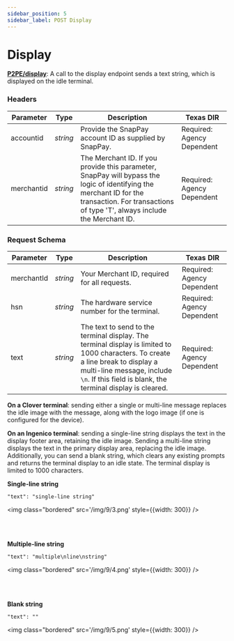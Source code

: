 ```yaml
---
sidebar_position: 5
sidebar_label: POST Display
---
```


# Display


**[<ApiBadge class='small' type="post" /> P2PE/display](https://developer.fiserv.com/product/SnapPay/api/?type=post&path=/P2PE/display&branch=main&version=3.0.1)**: A call to the display endpoint sends a text string, which is displayed on the idle terminal.

### Headers

| Parameter | Type | Description | Texas DIR |
|---|---|---|---|
| accountid | *string* | Provide the SnapPay account ID as supplied by SnapPay. | Required: Agency Dependent |
| merchantid | *string* | The Merchant ID. If you provide this parameter, SnapPay will bypass the logic of identifying the merchant ID for the transaction. For transactions of type 'T', always include the Merchant ID. | Required: Agency Dependent |

### Request Schema

| Parameter | Type | Description | Texas DIR |
|---|---|---|---|
| merchantId | *string* | Your Merchant ID, required for all requests. | Required: Agency Dependent |
| hsn | *string* | The hardware service number for the terminal. | Required: Agency Dependent |
| text | *string* | The text to send to the terminal display. The terminal display is limited to 1000 characters. To create a line break to display a multi-line message, include ``\n``. If this field is blank, the terminal display is cleared. | Required: Agency Dependent |

**On a Clover terminal**: sending either a single or multi-line message replaces the idle image with the
message, along with the logo image (if one is configured for the device).

**On an Ingenico terminal**: sending a single-line string displays the text in the display footer area, retaining
the idle image. Sending a multi-line string displays the text in the primary display area, replacing the idle
image. Additionally, you can send a blank string, which clears any existing prompts and returns the
terminal display to an idle state. The terminal display is limited to 1000 characters.

**Single-line string**
``` 
"text": "single-line string" 
```
<img class="bordered" src='/img/9/3.png' style={{width: 300}} />

<br /><br />

**Multiple-line string**
```
"text": "multiple\nline\nstring"
```
<img class="bordered" src='/img/9/4.png' style={{width: 300}} />

<br /><br />

**Blank string**
``` 
"text": "" 
```
<img class="bordered" src='/img/9/5.png' style={{width: 300}} />
